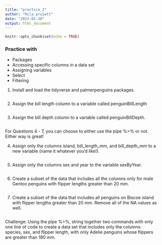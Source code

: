 ```yaml
---
title: "practice_2"
author: "Mila pruiett"
date: "2023-01-20"
output: html_document
---
```


```r
knitr::opts_chunk$set(echo = TRUE)
```


### Practice with
- Packages
- Accessing specific columns in a data set
- Assigning variables
- Select
- Filtering


1. Install and load the tidyverse and palmerpenguins packages. 
```r

```


2. Assign the bill length column to a variable called penguinBillLength
```r

```


3. Assign the bill depth column to a variable called penguinBillDepth. 
```r

```

For Questions 4 - 7, you can choose to either use the pipe %>% or not. Either way is great! 

4. Assign only the columns island, bill_length_mm, and bill_depth_mm to a new variable (name it whatever you'd like!). 
```r

```

5. Assign only the columns sex and year to the variable sexByYear. 
```r

```


6. Create a subset of the data that includes all the columns only for male Gentoo penguins with flipper lengths greater than 20 mm. 
```r

```


7. Create a subset of the data that includes all penguins on Biscoe island with flipper lengths greater than 20 mm. Remove all of the NA values as well. 
```r

```


Challenge: Using the pipe %>%, string together two commands with only one line of code to create a data set that includes only the columns: species, sex, and flipper length, with only Adelie penguins whose flippers are greater than 180 mm. 
```r

```



